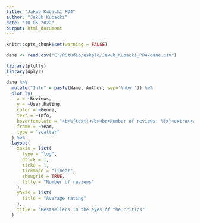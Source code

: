 ---
title: "Jakub Kubacki PD4"
author: "Jakub Kubacki"
date: "10 05 2022"
output: html_document
---

```{r setup, include=FALSE}
knitr::opts_chunk$set(warning = FALSE)
```

```{r interaktywny wykres, echo = FALSE, message=FALSE}
dane <- read.csv("E:/RStudio/eskplo/Jakub_Kubacki_PD4/dane.csv")

library(plotly)
library(dplyr)

dane %>%
  mutate("Info" = paste(Name, Author, sep='\nby ')) %>%
  plot_ly(
    x = ~Reviews,
    y = ~User.Rating,
    color = ~Genre,
    text = ~Info,
    hovertemplate = "<b>%{text}</b><br>Number of reviews: %{x}<extra></extra>",
    frame = ~Year,
    type = "scatter"
  ) %>%
  layout(
    xaxis = list(
      type = "log",
      dtick = 1,
      tick0 = 1,
      tickmode = "linear",
      showgrid = TRUE,
      title = "Number of reviews"
    ),
    yaxis = list(
      title = "Average rating"
    ),
    title = "Bestsellers in the eyes of the critics"
  )
```
